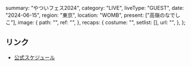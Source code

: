   summary: "やついフェス2024",
  category: "LIVE",
  liveType: "GUEST",
  date: "2024-06-15",
  region: "東京",
  location: "WOMB",
  present: ["高嶺のなでしこ"],
  image: {
    path: "",
    ref: "",
  },
  recaps: {
    costume: "",
    setlist: [],
    url: "",
  },
};

## リンク

- [公式スケジュール](https://takanenonadeshiko.jp/?p=2101)
